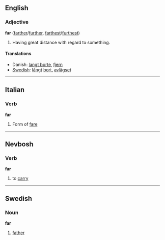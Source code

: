==English==
===Adjective===
'''far''' ([[farther]]/[[further]], [[farthest]]/[[furthest]])

#Having great distance with regard to something.

====Translations====
* Danish: [[langt borte]], [[fjern]]
*[[Swedish]]: [[långt]] [[bort]], [[avlägset]]

----

==Italian==
=== Verb ===
'''far'''

#Form of [[fare]]

----

==Nevbosh==
===Verb===
'''far'''

#to [[carry]]

----
==Swedish==
===Noun===
'''far'''

#[[father]]